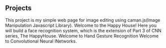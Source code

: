 ## Projects

<ProjectCard title="Web Edit" link="https://github.com/vinayak618/WebEdit-Software" bg="linear-gradient(to right, #D4145A 0%, #FBB03B 100%)">
This project is my simple web page for image editing using caman.js(Image Manipulation Javascript Library).
</ProjectCard>

<ProjectCard title="Face Recognition" link="https://github.com/vinayak618/FaceVerification-and-FaceRecognition" bg="linear-gradient(to right, #D4145A 0%, #FBB03B 100%)">
Welcome to the Happy House! Here you will build a face recognition system, which is the extension of Part 3 of CNN series, The HappyHouse.
</ProjectCard>

<ProjectCard title="Hand Gesture" link="https://github.com/vinayak618/Hand-Gesture-Classification" bg="linear-gradient(to right, #D4145A 0%, #FBB03B 100%)">
Welcome to Hand Gesture Recognition
</ProjectCard>

<ProjectCard title="Convolution Networks" link="https://github.com/vinayak618/ConvolutionalNeuralNetworks-Part-1" bg="linear-gradient(to right, #D4145A 0%, #FBB03B 100%)">
Welcome to Convolutional Neural lNetworks.
</ProjectCard>
